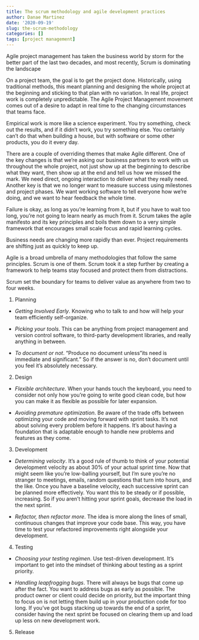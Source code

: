 ```yaml
---
title: The scrum methodology and agile development practices
author: Danae Martinez
date: '2020-09-19'
slug: the-scrum-methodology
categories: []
tags: [project management]
---
```


Agile project management has taken the business world by storm for the better part of the last two decades, and most recently, Scrum is dominating the landscape

On a project team, the goal is to get the project done. Historically, using traditional methods, this meant planning and designing the whole project at the beginning and sticking to that plan with no variation. In real life, project work is completely unpredictable. The Agile Project Management movement comes out of a desire to adapt in real time to the changing circumstances that teams face.


Empirical work is more like a science experiment. You try something, check out the results, and if it didn't work, you try something else. You certainly can't do that when building a house, but with software or some other products, you do it every day.

 There are a couple of overriding themes that make Agile different. One of the key changes is that we're asking our business partners to work with us throughout the whole project, not just show up at the beginning to describe what they want, then show up at the end and tell us how we missed the mark. We need direct, ongoing interaction to deliver what they really need. Another key is that we no longer want to measure success using milestones and project phases. We want working software to tell everyone how we're doing, and we want to hear feedback the whole time. 

Failure is okay, as long as you're learning from it, but if you have to wait too long, you're not going to learn nearly as much from it. Scrum takes the agile manifesto and its key principles and boils them down to a very simple framework that encourages small scale focus and rapid learning cycles.  

Business needs are changing more rapidly than ever. Project requirements are shifting just as quickly to keep up.

Agile is a broad umbrella of many methodologies that follow the same principles. Scrum is one of them. Scrum took it a step further by creating a framework to help teams stay focused and protect them from distractions.

Scrum set the boundary for teams to deliver value as anywhere from two to four weeks.

1. Planning

- *Getting Involved Early*. Knowing who to talk to and how will help your team efficiently self-organize.

- *Picking your tools*. This can be anything from project management and version control software, to third-party development libraries, and really anything in between.

- *To document or not*. "Produce no document unless "its need is immediate and significant." So if the answer is no, don't document until you feel it's absolutely necessary.

2. Design 

- *Flexible architecture*. When your hands touch the keyboard, you need to consider not only how you're going to write good clean code, but how you can make it as flexible as possible for later expansion.

- *Avoiding premature optimization*. Be aware of the trade offs between optimizing your code and moving forward with sprint tasks. It's not about solving every problem before it happens. It's about having a foundation that is adaptable enough to handle new problems and features as they come.

3. Development 

- *Determining velocity*. It's a good rule of thumb to think of your potential development velocity as about 30% of your actual sprint time. Now that might seem like you're low-balling yourself, but I'm sure you're no stranger to meetings, emails, random questions that turn into hours, and the like. Once you have a baseline velocity, each successive sprint can be planned more effectively. You want this to be steady or if possible, increasing. So if you aren't hitting your sprint goals, decrease the load in the next sprint. 

- *Refactor, then refactor more*. The idea is more along the lines of small, continuous changes that improve your code base. This way, you have time to test your refactored improvements right alongside your development.

4. Testing 

- *Choosing your testing regimen*. Use test-driven development. It's important to get into the mindset of thinking about testing as a sprint priority.

- *Handling leapfrogging bugs*. There will always be bugs that come up after the fact. You want to address bugs as early as possible. The product owner or client could decide on priority, but the important thing to focus on is not letting them build up in your production code for too long. If you've got bugs stacking up towards the end of a sprint, consider having the next sprint be focused on clearing them up and load up less on new development work. 

5. Release 
